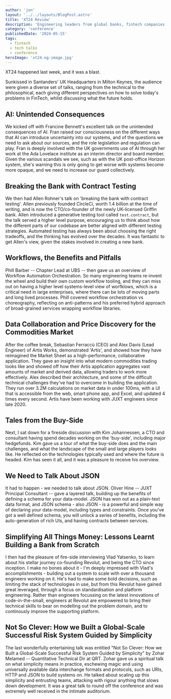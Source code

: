 ```yaml
---
author: 'jon'
layout: '../../layouts/BlogPost.astro'
title: 'XT24 Review'
description: 'Engineering leaders from global banks, fintech companies and hedge funds met in Milton Keynes for XT24 Fintech Conf'
category: 'conference'
publishedDate: '2024-05-15'
tags:
  - fintech
  - tech talks
  - conference
heroImage: 'xt24-og-image.jpg'
---
```


XT24 happened last week, and it was a blast.

Sunkissed in Santanders' UK Headquarters in Milton Keynes, the audience were given a diverse set of talks, ranging from the technical to the philosophical, each giving different perspectives on how to solve today's problems in FinTech, whilst discussing what the future holds.

## AI: Unintended Consequences

We kicked off with Francine Bennett's excellent talk on the unintended consequences of AI. Fran raised our consciousness on the different ways that AI can introduce uncertainty into our systems, and of the questions we need to ask about our sources, and the role legislation and regulation can play. Fran is deeply involved with the UK governments use of AI through her work at the Ada Lovelace institute as an interim director and board member. Given the various scandals we see, such as with the UK post-office Horizon system, she's warning this is only going to get worse with systems become more opaque, and we need to increase our guard collectively.

## Breaking the Bank with Contract Testing

We then had Allen Rohner's talk on 'breaking the bank with contract testing'. Allen previously founded CircleCi, worth 1.4 billion at the time of writing, and is now the CTO/co-founder of the newly UK-licensed Griffin bank. Allen introduced a generative testing tool called `test.contract`, but the talk served a higher level purpose, encouraging us to think about how the different parts of our codebase are better aligned with different testing strategies. Automated testing has always been about choosing the right tradeoffs, and the thinking has evolved over the decades. It was fantastic to get Allen's view, given the stakes involved in creating a new bank.

## Workflows, the Benefits and Pitfalls

Phill Barber -- Chapter Lead at UBS -- then gave us an overview of Workflow Automation Orchestration. So many engineering teams re-invent the wheel and build their own custom workflow tooling, and they can miss out on having a higher level systems-level view of worfklows, which is a critical need in large enterprises, where there can be lots of moving parts and long lived processes. Phill covered workflow orchestration vs choreography, reflecting on anti-patterns and his preferred hybrid approach of broad-grained services wrapping workflow libraries.

## Data Collaboration and Price Discovery for the Commodities Market

After the coffee break, Sebastian Ferraccù (CEO) and Alex Davis (Lead Engineer) of Artis Works, demonstrated 'Artis', and showed how they have reimagined the Market Sheet as a high-performance, collaborative application. They gave an insight into what modern commodities trading looks like and showed off how their Artis application aggregates vast amounts of market and derived data, allowing traders to work more effectively. Alex described their architecture, and some of the difficult technical challenges they've had to overcome in building the application. They run over 3.2M calculations on market data in under 100ms, with a UI that is accessible from the web, smart phone app, and Excel, and updated 4 times every second. Artis have been working with JUXT engineers since late 2020.

## Tales from the Buy-Side

Next, I sat down for a fireside discussion with Kim Johannessen, a CTO and consultant having spend decades working on the 'buy-side', including major hedgefunds. Kim gave us a tour of what the buy-side does and the main challenges, and what the landscape of the small and large players looks like. He reflected on the technologies typically used and where the future is headed. Kim has seen it all, and it was a pleasure to receive his overview.

## We Need to Talk About JSON

It had to happen - we needed to talk about JSON. Oliver Hine -- JUXT Principal Consultant -- gave a layered talk, building up the benefits of defining a schema for your data-model. JSON has won out as a plain-text data format, and JSON schema - also JSON - is a powerful and simple way of declaring your data-model, including types and constraints. Once you've got a well defined schema, you will unlock a series of benefits, including the auto-generation of rich UIs, and having contracts between services.

## Simplifying All Things Money: Lessons Learnt Building a Bank from Scratch

I then had the pleasure of fire-side interviewing Vlad Yatsenko, to learn about his stellar journey co-founding Revolut, and being the CTO since inception. I make no bones about it - I'm deeply impressed with Vlad's accomplishments - building out a system to scale with over a thousand engineers working on it. He's had to make some bold decisions, such as limiting the stack of technologies in use, but from this Revolut have gained great leveraged, through a focus on standardisation and platform engineering. Rather than engineers focussing on the latest innovations of code-in-the-small, engineers at Revolut are empowered to bring their technical skills to bear on modelling out the problem domain, and to continously improve the supporting platform.

## Not So Clever: How we Built a Global-Scale Successful Risk System Guided by Simplicity

The last wonderfully entertaining talk was entitled "Not So Clever: How we Built a Global-Scale Successful Risk System Guided by Simplicity" by Zohar Melamed -- Quantitative Technical Dir at QRT. Zohar gave us a spiritual talk on what simplicity means in practice, eschewing magic and using universally available data interchange formats and protocols, such as URIs, HTTP and JSON to build systems on. He talked about scaling up this simplicity and entrusting teams, attacking with rigour anything that slows down development. It was a great talk to round off the conference and was extremely well received in the intimate auditorium.
